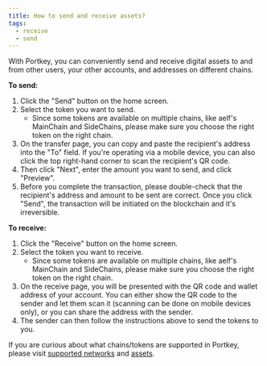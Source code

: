```yaml
---
title: How to send and receive assets?
tags:
  - receive
  - send
---
```


With Portkey, you can conveniently send and receive digital assets to and from other users, your other accounts, and addresses on different chains.

**To send:**

1. Click the "Send" button on the home screen.
2. Select the token you want to send.
   * Since some tokens are available on multiple chains, like aelf's MainChain and SideChains, please make sure you choose the right token on the right chain.
3. On the transfer page, you can copy and paste the recipient's address into the "To" field. If you're operating via a mobile device, you can also click the top right-hand corner to scan the recipient's QR code.
4. Then click "Next", enter the amount you want to send, and click "Preview".
5. Before you complete the transaction, please double-check that the recipient's address and amount to be sent are correct. Once you click "Send", the transaction will be initiated on the blockchain and it's irreversible.

**To receive:**

1. Click the "Receive" button on the home screen.
2. Select the token you want to receive.
   * Since some tokens are available on multiple chains, like aelf's MainChain and SideChains, please make sure you choose the right token on the right chain.
3. On the receive page, you will be presented with the QR code and wallet address of your account. You can either show the QR code to the sender and let them scan it (scanning can be done on mobile devices only), or you can share the address with the sender.
4. The sender can then follow the instructions above to send the tokens to you.

If you are curious about what chains/tokens are supported in Portkey, please visit [supported networks](/docs/What-networks-does-Portkey-support "") and [assets](/docs/What-assets-can-I-manage-in-Portkey "").
